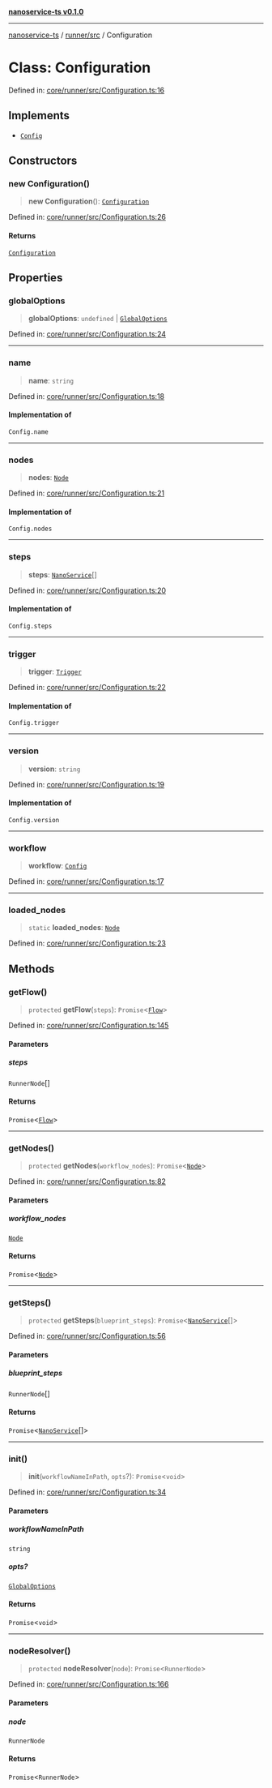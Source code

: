 [**nanoservice-ts v0.1.0**](/docs/ref/README)

***

[nanoservice-ts](/docs/ref/README) / [runner/src](/docs/ref/runner/src/README) / Configuration

# Class: Configuration

Defined in: [core/runner/src/Configuration.ts:16](https://github.com/deskree-inc/nanoservice-ts/blob/ba7c322d2df8c8713881891584f33c6c7ed154ba/core/runner/src/Configuration.ts#L16)

## Implements

- [`Config`](/docs/ref/runner/src/type-aliases/Config)

## Constructors

### new Configuration()

> **new Configuration**(): [`Configuration`](/docs/ref/runner/src/classes/Configuration)

Defined in: [core/runner/src/Configuration.ts:26](https://github.com/deskree-inc/nanoservice-ts/blob/ba7c322d2df8c8713881891584f33c6c7ed154ba/core/runner/src/Configuration.ts#L26)

#### Returns

[`Configuration`](/docs/ref/runner/src/classes/Configuration)

## Properties

### globalOptions

> **globalOptions**: `undefined` \| [`GlobalOptions`](/docs/ref/runner/src/type-aliases/GlobalOptions)

Defined in: [core/runner/src/Configuration.ts:24](https://github.com/deskree-inc/nanoservice-ts/blob/ba7c322d2df8c8713881891584f33c6c7ed154ba/core/runner/src/Configuration.ts#L24)

***

### name

> **name**: `string`

Defined in: [core/runner/src/Configuration.ts:18](https://github.com/deskree-inc/nanoservice-ts/blob/ba7c322d2df8c8713881891584f33c6c7ed154ba/core/runner/src/Configuration.ts#L18)

#### Implementation of

`Config.name`

***

### nodes

> **nodes**: [`Node`](/docs/ref/runner/src/type-aliases/Node)

Defined in: [core/runner/src/Configuration.ts:21](https://github.com/deskree-inc/nanoservice-ts/blob/ba7c322d2df8c8713881891584f33c6c7ed154ba/core/runner/src/Configuration.ts#L21)

#### Implementation of

`Config.nodes`

***

### steps

> **steps**: [`NanoService`](/docs/ref/runner/src/classes/NanoService)[]

Defined in: [core/runner/src/Configuration.ts:20](https://github.com/deskree-inc/nanoservice-ts/blob/ba7c322d2df8c8713881891584f33c6c7ed154ba/core/runner/src/Configuration.ts#L20)

#### Implementation of

`Config.steps`

***

### trigger

> **trigger**: [`Trigger`](/docs/ref/runner/src/type-aliases/Trigger)

Defined in: [core/runner/src/Configuration.ts:22](https://github.com/deskree-inc/nanoservice-ts/blob/ba7c322d2df8c8713881891584f33c6c7ed154ba/core/runner/src/Configuration.ts#L22)

#### Implementation of

`Config.trigger`

***

### version

> **version**: `string`

Defined in: [core/runner/src/Configuration.ts:19](https://github.com/deskree-inc/nanoservice-ts/blob/ba7c322d2df8c8713881891584f33c6c7ed154ba/core/runner/src/Configuration.ts#L19)

#### Implementation of

`Config.version`

***

### workflow

> **workflow**: [`Config`](/docs/ref/runner/src/type-aliases/Config)

Defined in: [core/runner/src/Configuration.ts:17](https://github.com/deskree-inc/nanoservice-ts/blob/ba7c322d2df8c8713881891584f33c6c7ed154ba/core/runner/src/Configuration.ts#L17)

***

### loaded\_nodes

> `static` **loaded\_nodes**: [`Node`](/docs/ref/runner/src/type-aliases/Node)

Defined in: [core/runner/src/Configuration.ts:23](https://github.com/deskree-inc/nanoservice-ts/blob/ba7c322d2df8c8713881891584f33c6c7ed154ba/core/runner/src/Configuration.ts#L23)

## Methods

### getFlow()

> `protected` **getFlow**(`steps`): `Promise`\<[`Flow`](/docs/ref/runner/src/type-aliases/Flow)\>

Defined in: [core/runner/src/Configuration.ts:145](https://github.com/deskree-inc/nanoservice-ts/blob/ba7c322d2df8c8713881891584f33c6c7ed154ba/core/runner/src/Configuration.ts#L145)

#### Parameters

##### steps

`RunnerNode`[]

#### Returns

`Promise`\<[`Flow`](/docs/ref/runner/src/type-aliases/Flow)\>

***

### getNodes()

> `protected` **getNodes**(`workflow_nodes`): `Promise`\<[`Node`](/docs/ref/runner/src/type-aliases/Node)\>

Defined in: [core/runner/src/Configuration.ts:82](https://github.com/deskree-inc/nanoservice-ts/blob/ba7c322d2df8c8713881891584f33c6c7ed154ba/core/runner/src/Configuration.ts#L82)

#### Parameters

##### workflow\_nodes

[`Node`](/docs/ref/runner/src/type-aliases/Node)

#### Returns

`Promise`\<[`Node`](/docs/ref/runner/src/type-aliases/Node)\>

***

### getSteps()

> `protected` **getSteps**(`blueprint_steps`): `Promise`\<[`NanoService`](/docs/ref/runner/src/classes/NanoService)[]\>

Defined in: [core/runner/src/Configuration.ts:56](https://github.com/deskree-inc/nanoservice-ts/blob/ba7c322d2df8c8713881891584f33c6c7ed154ba/core/runner/src/Configuration.ts#L56)

#### Parameters

##### blueprint\_steps

`RunnerNode`[]

#### Returns

`Promise`\<[`NanoService`](/docs/ref/runner/src/classes/NanoService)[]\>

***

### init()

> **init**(`workflowNameInPath`, `opts`?): `Promise`\<`void`\>

Defined in: [core/runner/src/Configuration.ts:34](https://github.com/deskree-inc/nanoservice-ts/blob/ba7c322d2df8c8713881891584f33c6c7ed154ba/core/runner/src/Configuration.ts#L34)

#### Parameters

##### workflowNameInPath

`string`

##### opts?

[`GlobalOptions`](/docs/ref/runner/src/type-aliases/GlobalOptions)

#### Returns

`Promise`\<`void`\>

***

### nodeResolver()

> `protected` **nodeResolver**(`node`): `Promise`\<`RunnerNode`\>

Defined in: [core/runner/src/Configuration.ts:166](https://github.com/deskree-inc/nanoservice-ts/blob/ba7c322d2df8c8713881891584f33c6c7ed154ba/core/runner/src/Configuration.ts#L166)

#### Parameters

##### node

`RunnerNode`

#### Returns

`Promise`\<`RunnerNode`\>
